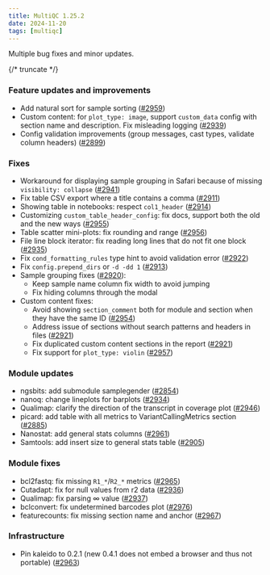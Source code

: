 ```yaml
---
title: MultiQC 1.25.2
date: 2024-11-20
tags: [multiqc]
---
```


Multiple bug fixes and minor updates.

{/* truncate */}

### Feature updates and improvements

- Add natural sort for sample sorting ([#2959](https://github.com/MultiQC/MultiQC/pull/2959))
- Custom content: for `plot_type: image`, support `custom_data` config with section name and description. Fix misleading logging ([#2939](https://github.com/MultiQC/MultiQC/pull/2939))
- Config validation improvements (group messages, cast types, validate column headers) ([#2899](https://github.com/MultiQC/MultiQC/pull/2899))

### Fixes

- Workaround for displaying sample grouping in Safari because of missing `visibility: collapse` ([#2941](https://github.com/MultiQC/MultiQC/pull/2941))
- Fix table CSV export where a title contains a comma ([#2911](https://github.com/MultiQC/MultiQC/pull/2911))
- Showing table in notebooks: respect `col1_header` ([#2914](https://github.com/MultiQC/MultiQC/pull/2914))
- Customizing `custom_table_header_config`: fix docs, support both the old and the new ways ([#2955](https://github.com/MultiQC/MultiQC/pull/2955))
- Table scatter mini-plots: fix rounding and range ([#2956](https://github.com/MultiQC/MultiQC/pull/2956))
- File line block iterator: fix reading long lines that do not fit one block ([#2935](https://github.com/MultiQC/MultiQC/pull/2935))
- Fix `cond_formatting_rules` type hint to avoid validation error ([#2922](https://github.com/MultiQC/MultiQC/pull/2922))
- Fix `config.prepend_dirs` or `-d -dd 1` ([#2913](https://github.com/MultiQC/MultiQC/pull/2913))
- Sample grouping fixes ([#2920](https://github.com/MultiQC/MultiQC/pull/2920)):
  - Keep sample name column fix width to avoid jumping
  - Fix hiding columns through the modal
- Custom content fixes:
  - Avoid showing `section_comment` both for module and section when they have the same ID ([#2954](https://github.com/MultiQC/MultiQC/pull/2954))
  - Address issue of sections without search patterns and headers in files ([#2921](https://github.com/MultiQC/MultiQC/pull/2921))
  - Fix duplicated custom content sections in the report ([#2921](https://github.com/MultiQC/MultiQC/pull/2921))
  - Fix support for `plot_type: violin` ([#2957](https://github.com/MultiQC/MultiQC/pull/2957))

### Module updates

- ngsbits: add submodule samplegender ([#2854](https://github.com/MultiQC/MultiQC/pull/2854))
- nanoq: change lineplots for barplots ([#2934](https://github.com/MultiQC/MultiQC/pull/2934))
- Qualimap: clarify the direction of the transcript in coverage plot ([#2946](https://github.com/MultiQC/MultiQC/pull/2946))
- picard: add table with all metrics to VariantCallingMetrics section ([#2885](https://github.com/MultiQC/MultiQC/pull/2885))
- Nanostat: add general stats columns ([#2961](https://github.com/MultiQC/MultiQC/pull/2961))
- Samtools: add insert size to general stats table ([#2905](https://github.com/MultiQC/MultiQC/pull/2905))

### Module fixes

- bcl2fastq: fix missing `R1_*`/`R2_*` metrics ([#2965](https://github.com/MultiQC/MultiQC/pull/2965))
- Cutadapt: fix for null values from r2 data ([#2936](https://github.com/MultiQC/MultiQC/pull/2936))
- Qualimap: fix parsing ∞ value ([#2937](https://github.com/MultiQC/MultiQC/pull/2937))
- bclconvert: fix undetermined barcodes plot ([#2976](https://github.com/MultiQC/MultiQC/pull/2976))
- featurecounts: fix missing section name and anchor ([#2967](https://github.com/MultiQC/MultiQC/pull/2967))

### Infrastructure

- Pin kaleido to 0.2.1 (new 0.4.1 does not embed a browser and thus not portable) ([#2963](https://github.com/MultiQC/MultiQC/pull/2963))
